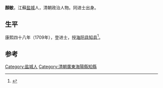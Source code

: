 {{Otheruses|other=名为颜敏的其他人物|颜敏}}

'''顏敏'''，江蘇[[盐城|盐城]]人，清朝政治人物。同进士出身。

== 生平 ==
康熙四十八年（1709年），登进士，授[[海阳县|海阳县]][[知县|知县]]<ref>{{cite news|author=|title=光前裕后陆秀夫之诗文选萃|url=http://www.jhwsw.com/zzdzb/ShowArticle.asp?ArticleID=3227|accessdate=2013-08-25|newspaper=中国人民政治协商会议江苏省建湖县委员会|archive-date=2016-03-04|archive-url=https://web.archive.org/web/20160304121613/http://www.jhwsw.com/zzdzb/ShowArticle.asp?ArticleID=3227|dead-url=no}}</ref>。

==参考==
{{Reflist}}

{{康熙四十八年己丑科殿試金榜}}

{{Authority control}}

{{DEFAULTSORT:Yan顏}}
[[Category:盐城人|Category:盐城人]]
[[Category:清朝廣東海陽縣知縣|Category:清朝廣東海陽縣知縣]]


{{清朝人物小作品}}